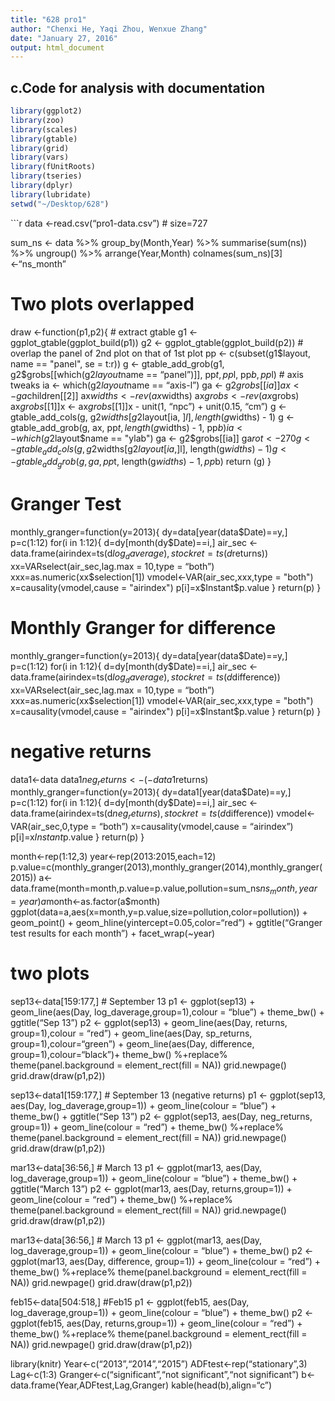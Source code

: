 ```yaml
---
title: "628 pro1"
author: "Chenxi He, Yaqi Zhou, Wenxue Zhang"
date: "January 27, 2016"
output: html_document
---
```

## c.Code for analysis with documentation
```r
library(ggplot2)
library(zoo)
library(scales)
library(gtable)
library(grid)
library(vars)
library(fUnitRoots)
library(tseries)
library(dplyr)
library(lubridate)
setwd("~/Desktop/628")
```

```r
data <-read.csv("pro1-data.csv") # size=727

sum_ns <- data %>%
  group_by(Month,Year) %>%
  summarise(sum(ns)) %>%
  ungroup() %>%
  arrange(Year,Month)
colnames(sum_ns)[3]<-"ns_month"

# Two plots overlapped
draw <-function(p1,p2){
  # extract gtable
g1 <- ggplot_gtable(ggplot_build(p1))
g2 <- ggplot_gtable(ggplot_build(p2))
# overlap the panel of 2nd plot on that of 1st plot
pp <- c(subset(g1$layout, name == "panel", se = t:r))
g <- gtable_add_grob(g1, g2$grobs[[which(g2$layout$name == "panel")]], pp$t,pp$l, pp$b, pp$l)
# axis tweaks
ia <- which(g2$layout$name == "axis-l")
ga <- g2$grobs[[ia]]
ax <- ga$children[[2]]
ax$widths <- rev(ax$widths)
ax$grobs <- rev(ax$grobs)
ax$grobs[[1]]$x <- ax$grobs[[1]]$x - unit(1, "npc") + unit(0.15, "cm")
g <- gtable_add_cols(g, g2$widths[g2$layout[ia, ]$l], length(g$widths) - 1)
g <- gtable_add_grob(g, ax, pp$t, length(g$widths) - 1, pp$b)
ia <- which(g2$layout$name == "ylab")
ga <- g2$grobs[[ia]]
ga$rot <- 270
g <- gtable_add_cols(g, g2$widths[g2$layout[ia, ]$l], length(g$widths) - 1)
g <- gtable_add_grob(g, ga, pp$t, length(g$widths) - 1, pp$b)
return (g)
}

# Granger Test
monthly_granger=function(y=2013){
  dy=data[year(data$Date)==y,]
  p=c(1:12)
  for(i in 1:12){
    d=dy[month(dy$Date)==i,]
    air_sec <- data.frame(airindex=ts(d$log_daverage),stockret=ts(d$returns))
    xx=VARselect(air_sec,lag.max = 10,type = "both")
    xxx=as.numeric(xx$selection[1])
    vmodel<-VAR(air_sec,xxx,type = "both")
    x=causality(vmodel,cause = "airindex")
    p[i]=x$Instant$p.value
  }
  return(p)
}

# Monthly Granger for difference
monthly_granger=function(y=2013){
  dy=data[year(data$Date)==y,]
  p=c(1:12)
  for(i in 1:12){
    d=dy[month(dy$Date)==i,]
    air_sec <- data.frame(airindex=ts(d$log_daverage),stockret=ts(d$difference))
    xx=VARselect(air_sec,lag.max = 10,type = "both")
    xxx=as.numeric(xx$selection[1])
    vmodel<-VAR(air_sec,xxx,type = "both")
    x=causality(vmodel,cause = "airindex")
    p[i]=x$Instant$p.value
  }
  return(p)
}

# negative returns
data1<-data
data1$neg_returns<-(-data1$returns)
monthly_granger=function(y=2013){
  dy=data1[year(data$Date)==y,]
  p=c(1:12)
  for(i in 1:12){
    d=dy[month(dy$Date)==i,]
    air_sec <- data.frame(airindex=ts(d$neg_returns),stockret=ts(d$difference))
    vmodel<-VAR(air_sec,0,type = "both")
    x=causality(vmodel,cause = "airindex")
    p[i]=x$Instant$p.value
  }
  return(p)
}


month<-rep(1:12,3)
year<-rep(2013:2015,each=12)
p.value=c(monthly_granger(2013),monthly_granger(2014),monthly_granger(2015))
a<-data.frame(month=month,p.value=p.value,pollution=sum_ns$ns_month,year=year)
a$month<-as.factor(a$month)
ggplot(data=a,aes(x=month,y=p.value,size=pollution,color=pollution)) + geom_point() + geom_hline(yintercept=0.05,color="red") + ggtitle("Granger test results for each month") + facet_wrap(~year)

# two plots
sep13<-data[159:177,] # September 13
p1 <- ggplot(sep13) + geom_line(aes(Day, log_daverage,group=1),colour = "blue") + theme_bw() + ggtitle("Sep 13") 
p2 <- ggplot(sep13) + geom_line(aes(Day, returns, group=1),colour = "red") + geom_line(aes(Day, sp_returns, group=1),colour="green") + geom_line(aes(Day, difference, group=1),colour="black")+ theme_bw() %+replace%
    theme(panel.background = element_rect(fill = NA))
grid.newpage()
grid.draw(draw(p1,p2))

sep13<-data1[159:177,] # September 13 (negative returns)
p1 <- ggplot(sep13, aes(Day, log_daverage,group=1)) + geom_line(colour = "blue") + theme_bw() + ggtitle("Sep 13")
p2 <- ggplot(sep13, aes(Day, neg_returns, group=1)) + geom_line(colour = "red") + theme_bw() %+replace%
    theme(panel.background = element_rect(fill = NA))
grid.newpage()
grid.draw(draw(p1,p2))

mar13<-data[36:56,] # March 13
p1 <- ggplot(mar13, aes(Day, log_daverage,group=1)) + geom_line(colour = "blue") + theme_bw() + ggtitle("March 13")
p2 <- ggplot(mar13, aes(Day, returns,group=1)) + geom_line(colour = "red") + theme_bw() %+replace%
    theme(panel.background = element_rect(fill = NA))
grid.newpage()
grid.draw(draw(p1,p2))

mar13<-data[36:56,] # March 13
p1 <- ggplot(mar13, aes(Day, log_daverage,group=1)) + geom_line(colour = "blue") + theme_bw()
p2 <- ggplot(mar13, aes(Day, difference, group=1)) + geom_line(colour = "red") + theme_bw() %+replace%
    theme(panel.background = element_rect(fill = NA))
grid.newpage()
grid.draw(draw(p1,p2))

feb15<-data[504:518,] #Feb15
p1 <- ggplot(feb15, aes(Day, log_daverage,group=1)) + geom_line(colour = "blue") + theme_bw()
p2 <- ggplot(feb15, aes(Day, returns,group=1)) + geom_line(colour = "red") + theme_bw() %+replace%
    theme(panel.background = element_rect(fill = NA))
grid.newpage()
grid.draw(draw(p1,p2)) 

library(knitr)
Year<-c("2013","2014","2015")
ADFtest<-rep("stationary",3)
Lag<-c(1:3)
Granger<-c("significant","not significant","not significant")
b<-data.frame(Year,ADFtest,Lag,Granger)
kable(head(b),align="c") 

